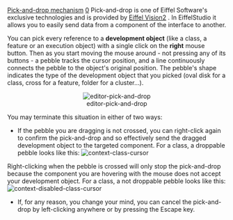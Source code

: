 [[Property:title|Pick-and-drop mechanism]]
[[Property:weight|0]]
Pick-and-drop is one of Eiffel Software's exclusive technologies and is provided by [[EiffelVision Introduction|Eiffel Vision2]] . In EiffelStudio it allows you to easily send data from a component of the interface to another. 

You can pick every reference to a '''development object''' (like a class, a feature or an execution object) with a single click on the '''right''' mouse button. Then as you start moving the mouse around - not pressing any of its buttons - a pebble tracks the cursor position, and a line continuously connects the pebble to the object's original position. The pebble's shape indicates the type of the development object that you picked (oval disk for a class, cross for a feature, folder for a cluster...). 

<center> [[Image:editor-pick-and-drop]]  </center>

You may terminate this situation in either of two ways:
* If the pebble you are dragging is not crossed, you can right-click again to confirm the pick-and-drop and so effectively send the dragged development object to the targeted component. For a class, a droppable pebble looks like this:  [[Image:context-class-cursor]]  
Right-clicking when the pebble is crossed will only stop the pick-and-drop because the component you are hovering with the mouse does not accept your development object. For a class, a not droppable pebble looks like this:  [[Image:context-disabled-class-cursor]]  

* If, for any reason, you change your mind, you can cancel the pick-and-drop by left-clicking anywhere or by pressing the Escape key.

{{seealso| '''See Also''' <br/>
[[Pick-and-drop shortcut|Pick-and-drop shortcut]]  <br/>
}}




